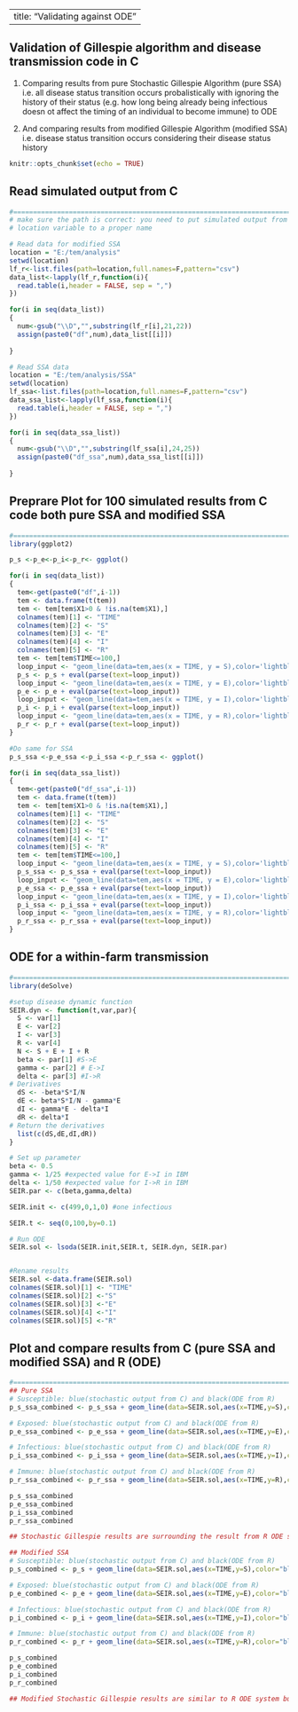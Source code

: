 
---
title: "Validating against ODE"
---
 
## Validation of Gillespie algorithm and disease transmission code in C

1. Comparing results from pure Stochastic Gillespie Algorithm (pure SSA) i.e. all disease status transition occurs probalistically with ignoring the history of their status (e.g. how long being already being infectious doesn ot affect the timing of an individual to become immune) to ODE

2. And comparing results from modified Gillespie Algorithm (modified SSA) i.e. disease status transition occurs considering their disease status history
```r
knitr::opts_chunk$set(echo = TRUE)
```

## Read simulated output from C
```r
#=========================================================================================
# make sure the path is correct: you need to put simulated output from modified_SSA.c in "E:/tem/analysis" and outout from SSA.c in  "E:/tem/analysis/SSA", or alternatively anywhere that suits you. If latter, make sure you change
# location variable to a proper name

# Read data for modified SSA
location = "E:/tem/analysis"
setwd(location)
lf_r<-list.files(path=location,full.names=F,pattern="csv")
data_list<-lapply(lf_r,function(i){
  read.table(i,header = FALSE, sep = ",")
})

for(i in seq(data_list))
{
  num<-gsub("\\D","",substring(lf_r[i],21,22))
  assign(paste0("df",num),data_list[[i]])
  
}

# Read SSA data
location = "E:/tem/analysis/SSA"
setwd(location)
lf_ssa<-list.files(path=location,full.names=F,pattern="csv")
data_ssa_list<-lapply(lf_ssa,function(i){
  read.table(i,header = FALSE, sep = ",")
})

for(i in seq(data_ssa_list))
{
  num<-gsub("\\D","",substring(lf_ssa[i],24,25))
  assign(paste0("df_ssa",num),data_ssa_list[[i]])
  
}
```

## Preprare Plot for 100 simulated results from C code both pure SSA and modified SSA
```r
#=========================================================================================
library(ggplot2)

p_s <-p_e<-p_i<-p_r<- ggplot()

for(i in seq(data_list))
{
  tem<-get(paste0("df",i-1))
  tem <- data.frame(t(tem))
  tem <- tem[tem$X1>0 & !is.na(tem$X1),]
  colnames(tem)[1] <- "TIME"
  colnames(tem)[2] <- "S"
  colnames(tem)[3] <- "E"
  colnames(tem)[4] <- "I"
  colnames(tem)[5] <- "R"
  tem <- tem[tem$TIME<=100,]
  loop_input <- "geom_line(data=tem,aes(x = TIME, y = S),color='lightblue')"
  p_s <- p_s + eval(parse(text=loop_input))
  loop_input <- "geom_line(data=tem,aes(x = TIME, y = E),color='lightblue')"
  p_e <- p_e + eval(parse(text=loop_input))
  loop_input <- "geom_line(data=tem,aes(x = TIME, y = I),color='lightblue')"
  p_i <- p_i + eval(parse(text=loop_input))
  loop_input <- "geom_line(data=tem,aes(x = TIME, y = R),color='lightblue')"
  p_r <- p_r + eval(parse(text=loop_input))
}

#Do same for SSA
p_s_ssa <-p_e_ssa <-p_i_ssa <-p_r_ssa <- ggplot()

for(i in seq(data_ssa_list))
{
  tem<-get(paste0("df_ssa",i-1))
  tem <- data.frame(t(tem))
  tem <- tem[tem$X1>0 & !is.na(tem$X1),]
  colnames(tem)[1] <- "TIME"
  colnames(tem)[2] <- "S"
  colnames(tem)[3] <- "E"
  colnames(tem)[4] <- "I"
  colnames(tem)[5] <- "R"
  tem <- tem[tem$TIME<=100,]
  loop_input <- "geom_line(data=tem,aes(x = TIME, y = S),color='lightblue')"
  p_s_ssa <- p_s_ssa + eval(parse(text=loop_input))
  loop_input <- "geom_line(data=tem,aes(x = TIME, y = E),color='lightblue')"
  p_e_ssa <- p_e_ssa + eval(parse(text=loop_input))
  loop_input <- "geom_line(data=tem,aes(x = TIME, y = I),color='lightblue')"
  p_i_ssa <- p_i_ssa + eval(parse(text=loop_input))
  loop_input <- "geom_line(data=tem,aes(x = TIME, y = R),color='lightblue')"
  p_r_ssa <- p_r_ssa + eval(parse(text=loop_input))
}
```

## ODE for a within-farm transmission
```r
#===========================================================================
library(deSolve)

#setup disease dynamic function
SEIR.dyn <- function(t,var,par){
  S <- var[1]
  E <- var[2]
  I <- var[3]
  R <- var[4]
  N <- S + E + I + R
  beta <- par[1] #S->E
  gamma <- par[2] # E->I
  delta <- par[3] #I->R
# Derivatives
  dS <- -beta*S*I/N
  dE <- beta*S*I/N - gamma*E
  dI <- gamma*E - delta*I
  dR <- delta*I
# Return the derivatives
  list(c(dS,dE,dI,dR))
}

# Set up parameter
beta <- 0.5
gamma <- 1/25 #expected value for E->I in IBM
delta <- 1/50 #expected value for I->R in IBM
SEIR.par <- c(beta,gamma,delta)

SEIR.init <- c(499,0,1,0) #one infectious

SEIR.t <- seq(0,100,by=0.1)

# Run ODE
SEIR.sol <- lsoda(SEIR.init,SEIR.t, SEIR.dyn, SEIR.par)


#Rename results
SEIR.sol <-data.frame(SEIR.sol)
colnames(SEIR.sol)[1] <- "TIME"
colnames(SEIR.sol)[2] <-"S" 
colnames(SEIR.sol)[3] <-"E" 
colnames(SEIR.sol)[4] <-"I" 
colnames(SEIR.sol)[5] <-"R" 
```

## Plot and compare results from C (pure SSA and modified SSA) and R (ODE)
```r
#========================================================================
## Pure SSA
# Susceptible: blue(stochastic output from C) and black(ODE from R)
p_s_ssa_combined <- p_s_ssa + geom_line(data=SEIR.sol,aes(x=TIME,y=S),color="black",size=1)

# Exposed: blue(stochastic output from C) and black(ODE from R)
p_e_ssa_combined <- p_e_ssa + geom_line(data=SEIR.sol,aes(x=TIME,y=E),color="black",size=1)

# Infectious: blue(stochastic output from C) and black(ODE from R)
p_i_ssa_combined <- p_i_ssa + geom_line(data=SEIR.sol,aes(x=TIME,y=I),color="black",size=1)

# Immune: blue(stochastic output from C) and black(ODE from R)
p_r_ssa_combined <- p_r_ssa + geom_line(data=SEIR.sol,aes(x=TIME,y=R),color="black",size=1)

p_s_ssa_combined
p_e_ssa_combined
p_i_ssa_combined
p_r_ssa_combined

## Stochastic Gillespie results are surrounding the result from R ODE system 

## Modified SSA
# Susceptible: blue(stochastic output from C) and black(ODE from R)
p_s_combined <- p_s + geom_line(data=SEIR.sol,aes(x=TIME,y=S),color="black",size=1)

# Exposed: blue(stochastic output from C) and black(ODE from R)
p_e_combined <- p_e + geom_line(data=SEIR.sol,aes(x=TIME,y=E),color="black",size=1)

# Infectious: blue(stochastic output from C) and black(ODE from R)
p_i_combined <- p_i + geom_line(data=SEIR.sol,aes(x=TIME,y=I),color="black",size=1)

# Immune: blue(stochastic output from C) and black(ODE from R)
p_r_combined <- p_r + geom_line(data=SEIR.sol,aes(x=TIME,y=R),color="black",size=1)

p_s_combined
p_e_combined
p_i_combined
p_r_combined

## Modified Stochastic Gillespie results are similar to R ODE system but not identical, especially for R group. This is because modified algorithm takes into account the duration which an individual spent in each disease status, which is more realistic than assuming that disease status change happens anytime (i.e. the probability of an individual moving to the next disease status is the same for an individual who spent 100 days in the status and an individual who spent only one day in the status)
```


